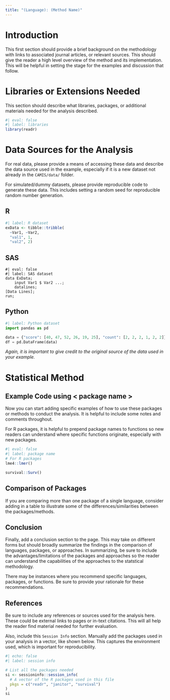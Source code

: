 ```yaml
---
title: "(Language): (Method Name)"
---
```


<!-- This template is designed to be comprehensive and flexible, able to accommodate multiple scenarios and diverse datasets. It ensures that each section clearly communicates the necessary information and comparisons, making it easier for users to understand and apply the analyses appropriately across R, SAS, and Python languages. -->

# Introduction

This first section should provide a brief background on the methodology with links to associated journal articles, or relevant sources. This should give the reader a high level overview of the method and its implementation. This will be helpful in setting the stage for the examples and discussion that follow.

# Libraries or Extensions Needed

This section should describe what libraries, packages, or additional materials needed for the analysis described.

```r
#| eval: false
#| label: libraries
library(readr)
```

# Data Sources for the Analysis

For real data, please provide a means of accessing these data and describe the data source used in the example, especially if it is a new dataset not already in the `CAMIS/data/` folder.

For simulated/dummy datasets, please provide reproducible code to generate these data. This includes setting a random seed for reproducible random number generation.

::: {.panel-tabset}

## R

```r
#| label: R dataset
exData <- tibble::tribble( 
  ~Var1, ~Var2, 
  "val1", 1, 
  "val2", 2)
```

## SAS

```sas
#| eval: false
#| label: SAS dataset
data ExData; 
    input Var1 $ Var2 ...; 
    datalines; 
[Data Lines]; 
run; 
```

## Python

```python
#| label: Python dataset
import pandas as pd

data = {"score": [40, 47, 52, 26, 19, 25], "count": [2, 2, 2, 1, 2, 2]}
df = pd.DataFrame(data)
```

:::

*Again, it is important to give credit to the original source of the data used in your example.*

# Statistical Method

## Example Code using < package name >

Now you can start adding specific examples of how to use these packages or methods to conduct the analysis. It is helpful to include some notes and comments throughout.

For R packages, it is helpful to prepend package names to functions so new readers can understand where specific functions originate, especially with new packages.

```r
#| eval: false
#| label: package name
# For R packages
lme4::lmer()

survival::Surv()
```

## Comparison of Packages

If you are comparing more than one package of a single language, consider adding in a table to illustrate some of the differences/similarities between the packages/methods. 

## Conclusion

Finally, add a conclusion section to the page. This may take on different forms but should broadly summarize the findings in the comparison of languages, packages, or approaches. In summarizing, be sure to include the advantages/limitations of the packages and approaches so the reader can understand the capabilities of the approaches to the statstical methodology.

There may be instances where you recommend specific languages, packages, or functions. Be sure to provide your rationale for these recommendations.

## References

Be sure to include any references or sources used for the analysis here. These could be external links to pages or in-text citations. This will all help the reader find material needed for further evaluation.

Also, include this `Session Info` section. Manually add the packages used in your analysis in a vector, like shown below. This captures the environment used, which is important for reproducibility.

::: {.callout-note collapse="true" title="Session Info"}

```r
#| echo: false
#| label: session info

# List all the packages needed
si <- sessioninfo::session_info(
  # A vector of the R packages used in this file
  pkgs = c("readr", "janitor", "survival")
)
si
```

:::
